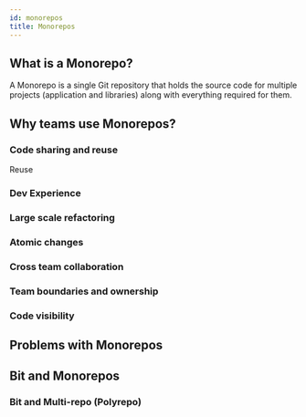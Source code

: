 ```yaml
---
id: monorepos
title: Monorepos
---
```



## What is a Monorepo?
A Monorepo is a single Git repository that holds the source code for multiple projects (application and libraries) along with everything required for them.

## Why teams use Monorepos?

### Code sharing and reuse
Reuse 

### Dev Experience


### Large scale refactoring

### Atomic changes

### Cross team collaboration

### Team boundaries and ownership

### Code visibility

## Problems with Monorepos



## Bit and Monorepos

### Bit and Multi-repo (Polyrepo)
